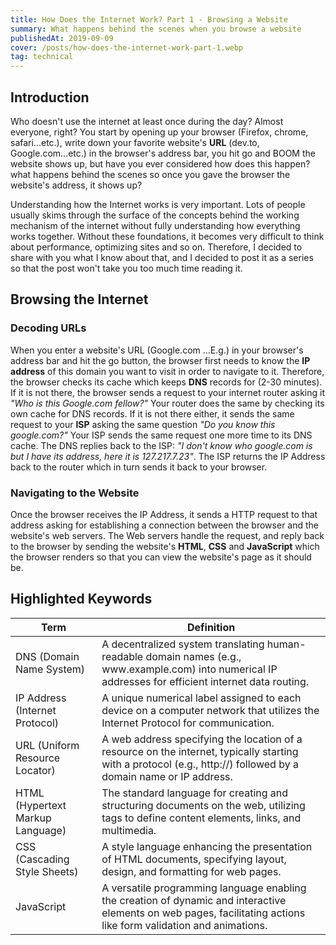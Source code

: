 ```yaml
---
title: How Does the Internet Work? Part 1 - Browsing a Website
summary: What happens behind the scenes when you browse a website
publishedAt: 2019-09-09
cover: /posts/how-does-the-internet-work-part-1.webp
tag: technical
---
```


## Introduction

Who doesn't use the internet at least once during the day? Almost everyone,
right? You start by opening up your browser (Firefox, chrome, safari...etc.),
write down your favorite website's **URL** (dev.to, Google.com...etc.) in the
browser's address bar, you hit go and BOOM the website shows up, but have you
ever considered how does this happen? what happens behind the scenes so once
you gave the browser the website's address, it shows up?

Understanding how the Internet works is very important. Lots of people usually
skims through the surface of the concepts behind the working mechanism of the
internet without fully understanding how everything works together. Without
these foundations, it becomes very difficult to think about performance,
optimizing sites and so on. Therefore, I decided to share with you what I know
about that, and I decided to post it as a series so that the post won't take
you too much time reading it.

## Browsing the Internet

### Decoding URLs

When you enter a website's URL (Google.com ...E.g.) in your browser's address
bar and hit the go button, the browser first needs to know the **IP address**
of this domain you want to visit in order to navigate to it. Therefore, the
browser checks its cache which keeps **DNS** records for (2-30 minutes). If it
is not there, the browser sends a request to your internet router asking it
_"Who is this Google.com fellow?"_ Your router does the same by checking its
own cache for DNS records. If it is not there either, it sends the same
request to your **ISP** asking the same question _"Do you know this
google.com?"_ Your ISP sends the same request one more time to its DNS cache.
The DNS replies back to the ISP: _"I don't know who google.com is but I have
its address, here it is 127.217.7.23"_. The ISP returns the IP Address back to
the router which in turn sends it back to your browser.

### Navigating to the Website

Once the browser receives the IP Address, it sends a HTTP request to that
address asking for establishing a connection between the browser and the
website's web servers. The Web servers handle the request, and reply back to
the browser by sending the website's **HTML**, **CSS** and **JavaScript**
which the browser renders so that you can view the website's page as it should
be.

## Highlighted Keywords

<table>
  <thead>
    <tr>
      <th>Term</th>
      <th>Definition</th>
    </tr>
  </thead>
  <tbody>
    <tr>
      <td>DNS (Domain Name System)</td>
      <td>
        A decentralized system translating human-readable domain names (e.g.,
        www.example.com) into numerical IP addresses for efficient internet data
        routing.
      </td>
    </tr>
    <tr>
      <td>IP Address (Internet Protocol)</td>
      <td>
        A unique numerical label assigned to each device on a computer network
        that utilizes the Internet Protocol for communication.
      </td>
    </tr>
    <tr>
      <td>URL (Uniform Resource Locator)</td>
      <td>
        A web address specifying the location of a resource on the internet,
        typically starting with a protocol (e.g., http://) followed by a domain
        name or IP address.
      </td>
    </tr>
    <tr>
      <td>HTML (Hypertext Markup Language)</td>
      <td>
        The standard language for creating and structuring documents on the web,
        utilizing tags to define content elements, links, and multimedia.
      </td>
    </tr>
    <tr>
      <td>CSS (Cascading Style Sheets)</td>
      <td>
        A style language enhancing the presentation of HTML documents,
        specifying layout, design, and formatting for web pages.
      </td>
    </tr>
    <tr>
      <td>JavaScript</td>
      <td>
        A versatile programming language enabling the creation of dynamic and
        interactive elements on web pages, facilitating actions like form
        validation and animations.
      </td>
    </tr>
  </tbody>
</table>
